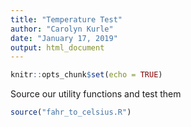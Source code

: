 ```yaml
---
title: "Temperature Test"
author: "Carolyn Kurle"
date: "January 17, 2019"
output: html_document
---
```


```r
knitr::opts_chunk$set(echo = TRUE)
```

Source our utility functions and test them

```r
source("fahr_to_celsius.R")

```

